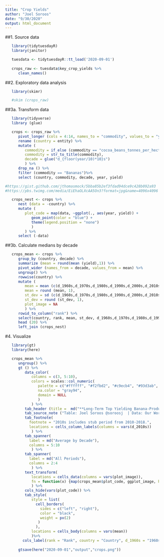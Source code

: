 ```yaml
---
title: "Crop Yields"
author: "Joel Soroos"
date: "9/30/2020"
output: html_document
---
```



##1. Source data
```r

   library(tidytuesdayR)
   library(janitor)

   tuesdata <- tidytuesdayR::tt_load('2020-09-01') 
   
   crops_raw <- tuesdata$key_crop_yields %>%
      clean_names()
```


##2. Exploratory data analysis
```r

   library(skimr)

   #skim (crops_raw)
```


##3a. Transform data
```r

   library(tidyverse)
   library (glue)

   crops <- crops_raw %>%
      pivot_longer (cols = 4:14, names_to = "commodity", values_to = "yield") %>%
      rename (country = entity) %>%
      mutate (
         commodity = if_else (commodity == "cocoa_beans_tonnes_per_hectare", word(commodity, 1, sep = "_"), word (commodity, sep = "_")),
         commodity = str_to_title(commodity),
         decade = glue("d_{floor(year/10)*10}s")
         ) %>%
      drop_na () %>%
      filter (commodity == "Bananas")%>%
      select (country, commodity, decade, year, yield)

#https://gist.github.com/jthomasmock/5bba85b2ef3fdad94dce9c428b092a93
#https://pbs.twimg.com/media/EiEhaOLXcAA5On3?format=jpg&name=4096x4096
```

```r

   crops_nest <- crops %>%
      nest (data = -country) %>%
      mutate (
         plot_code = map(data, ~ggplot(., aes(year, yield)) +
            geom_point(color = "blue") +
            theme(legend.position = "none")
            )
         ) %>%
      select (-data)
```



##3b. Calculate medians by decade
```r
   
   crops_mean <- crops %>%
      group_by (country, decade) %>%
      summarize (mean = round(mean (yield),1)) %>%
      pivot_wider (names_from = decade, values_from = mean) %>%
      ungroup() %>%
      rowwise(country) %>%
      mutate (
         mean = mean (c(d_1960s,d_1970s,d_1980s,d_1990s,d_2000s,d_2010s), na.rm = T),
         mean = round (mean, 1),
         st_dev = sd (c(d_1960s,d_1970s,d_1980s,d_1990s,d_2000s,d_2010s), na.rm = T),
         st_dev = round (st_dev, 1),
         plot_image = NA
         ) %>%
      rowid_to_column("rank") %>%
      select(country, rank, mean, st_dev, d_1960s,d_1970s,d_1980s,d_1990s,d_2000s,d_2010s, plot_image) %>%
      head (20) %>%
      left_join (crops_nest)
```


#4.  Visualize
```r

   library(gt)
   library(here)

   crops_mean %>%
      ungroup() %>%
      gt () %>%
         data_color(
            columns = c(3, 5:10),
            colors = scales::col_numeric(
               palette = c("#ffffff", "#f2fbd2", "#c9ecb4", "#93d3ab", "#35b0ab"),
               na.color = "gray94",
               domain = NULL
               ) 
            ) %>%
         tab_header (title =  md("**Long-Term Top Yielding Banana-Producing Countries**")) %>%
         tab_source_note ("Table: Joel Soroos @soroosj  | Data: Our World in Data") %>%
         tab_footnote(
           footnote = "2010s includes stub period from 2010-2018.",
           locations = cells_column_labels(columns = vars(d_2010s))
            ) %>%
         tab_spanner(
           label = md("Average by Decade"),
           columns = 5:10
            ) %>%
         tab_spanner(
           label = md("All Periods"),
           columns = 2:4
            ) %>%
         text_transform(
            locations = cells_data(columns = vars(plot_image)),
            fn = function(x) {map(crops_mean$plot_code, ggplot_image, height = px(200))}
            ) %>%
         cols_hide(vars(plot_code)) %>%
         tab_style(
            style = list(
              cell_borders(
                sides = c("left", "right"),
                color = "black",
                weight = px(2)
               )
              ),
            locations = cells_body(columns = vars(mean))
            )%>%
        cols_label(rank = "Rank", country = "Country", d_1960s = "1960s", d_1970s = "1970s", d_1980s = "1980s", d_1990s = "1990s", d_2000s = "2000s", d_2010s = "2010s", mean = "Avg", st_dev = "St Dev") %>%
        
      gtsave(here("2020-09-01","output","crops.png"))
```